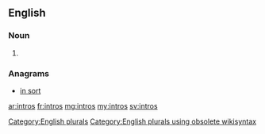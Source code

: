 ==English==

===Noun===
{{head|en}}

# {{plural of|intro}}

===Anagrams===
* [[in sort#English|in sort]]

[[Category:English plurals]][[Category:English plurals using obsolete wikisyntax]]

[[ar:intros]]
[[fr:intros]]
[[mg:intros]]
[[my:intros]]
[[sv:intros]]